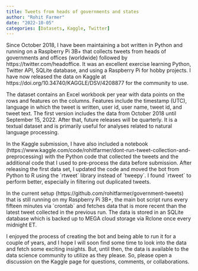 ```yaml
---
title: Tweets from heads of governments and states
author: "Rohit Farmer"
date: "2022-10-05"
categories: [Datasets, Kaggle, Twitter]
---
```

Since October 2018, I have been maintaining a bot written in Python and running on a Raspberry Pi 3B+ that collects tweets from heads of governments and offices (worldwide) followed by https://twitter.com/headoffice. It was an excellent exercise learning Python, Twitter API, SQLite database, and using a Raspberry Pi for hobby projects. I have now released the data on Kaggle at https://doi.org/10.34740/KAGGLE/DSV/4208877 for the community to use.

The dataset contains an Excel workbook per year with data points on the rows and features on the columns. Features include the timestamp (UTC), language in which the tweet is written, user id, user name, tweet id, and tweet text. The first version includes the data from October 2018 until September 15, 2022. After that, future releases will be quarterly. It is a textual dataset and is primarily useful for analyses related to natural language processing.

In the Kaggle submission, I have also included a notebook (https://www.kaggle.com/code/rohitfarmer/dont-run-tweet-collection-and-preprocessing) with the Python code that collected the tweets and the additional code that I used to pre-process the data before submission. After releasing the first data set, I updated the code and moved the bot from Python to R using the \`rtweet\` library instead of \`tweepy\`. I found \`rtweet\` to perform better, especially in filtering out duplicated tweets.

In the current setup (https://github.com/rohitfarmer/government-tweets) that is still running on my Raspberry Pi 3B+, the main bot script runs every fifteen minutes via \`crontab\` and fetches data that is more recent than the latest tweet collected in the previous run. The data is stored in an SQLite database which is backed up to MEGA cloud storage via Rclone once every midnight ET.

I enjoyed the process of creating the bot and being able to run it for a couple of years, and I hope I will soon find some time to look into the data and fetch some exciting insights. But, until then, the data is available to the data science community to utilize as they please. So, please open a discussion on the Kaggle page for questions, comments, or collaborations.
